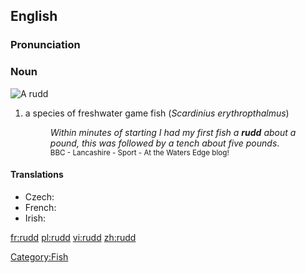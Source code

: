 {{wikipedia}}
{{also|Rudd}}
==English==

===Pronunciation===
{{rfp}}

===Noun===
[[Image:ScardiniusErythropthalmusXBlikkaBjoerkna.JPG|thumb|A '''rudd''']]
{{en-noun}}

# a species of freshwater game fish (''Scardinius erythropthalmus'')
#: ''Within minutes of starting I had my first fish a '''rudd''' about a pound, this was followed by a tench about five pounds''.
#: <small>BBC - Lancashire - Sport - At the Waters Edge blog!</small>

====Translations====
* Czech: {{t+|cs|perlín|m}}
* French: {{t+|fr|rotengle|m}}
* Irish: {{t-|ga|ruán|m}}

[[Category:Fish]]

[[fr:rudd]]
[[pl:rudd]]
[[vi:rudd]]
[[zh:rudd]]